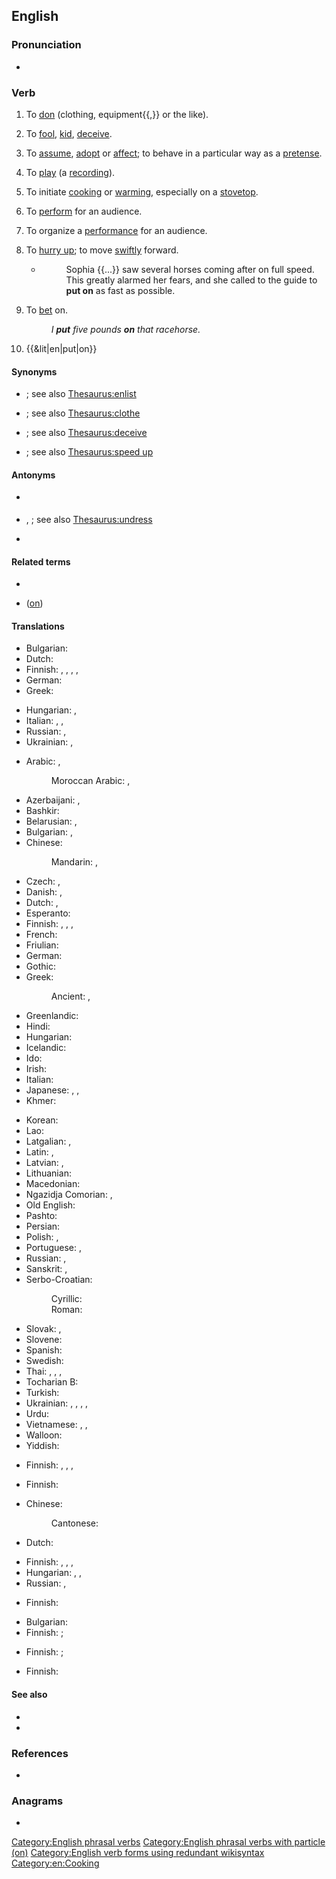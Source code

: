 {{also|puton|putón|put-on}}
==English==

===Pronunciation===
* {{audio|en|En-uk-to put on.ogg|Audio (UK)}}

===Verb===
{{en-verb|put<,,put> on}} {{lb|en|transitive}}

# {{senseid|en|don}} To [[don]] (clothing, equipment{{,}} or the like).
#: {{ux|en|Why don't you '''put on''' your jacket. It's cold.}}
# To [[fool]], [[kid]], [[deceive]].
#: {{ux|en|You must be '''putting''' me '''on'''.}}
#: {{ux|en|She's '''putting on''' that she's sicker than she really is.}}
# To [[assume]], [[adopt]] or [[affect]]; to behave in a particular way as a [[pretense]].
#: {{ux|en|Why are you '''putting on''' that silly voice?}}
#: {{ux|en|He's just '''putting on''' that limp -- his leg's actually fine.}}
# To [[play]] (a [[recording]]).
#: {{ux|en|I'll '''put on''' your favorite record.}}
#: {{ux|en|Can you '''put on''' ''The Sound of Music''? I'd like to see it again.}}
# To initiate [[cook]]ing or [[warm]]ing, especially on a [[stovetop]].
#: {{ux|en|I'll '''put on''' some coffee for everybody.}}
# To [[perform]] for an audience.
#: {{ux|en|The actors '''put on''' a show.}}
# To organize a [[performance]] for an audience.
# {{lb|en|obsolete}} To [[hurry up]]; to move [[swiftly]] forward.
#* {{RQ:Fielding Tom Jones}}
#*: Sophia {{...}} saw several horses coming after on full speed. This greatly alarmed her fears, and she called to the guide to '''put on''' as fast as possible.
# {{lb|en|transitive}} To [[bet]] on.
#: ''I '''put''' five pounds '''on''' that racehorse.''
# {{&lit|en|put|on}}
#: {{ux|en|He '''put''' the pen '''on''' the table.}}
#: {{ux|en|'''Put''' it '''on''' the list.}}
#: {{ux|en|The doctor '''put''' me '''on''' a diet.}}

====Synonyms====
* {{sense|literal—on a list}} {{l|en|put down}}; see also [[Thesaurus:enlist]]
* {{sense|don clothing}} {{l|en|beclothe}}; see also [[Thesaurus:clothe]]
* {{sense|fool, kid, deceive}} {{l|en|hoodwink}}; see also [[Thesaurus:deceive]]
* {{sense|move swiftly forward}} {{l|en|hasten}}; see also [[Thesaurus:speed up]]

====Antonyms====
* {{sense|literal—on a list}} {{l|en|take off}}
* {{sense|don clothing}} {{l|en|doff}}, {{l|en|take off}}; see also [[Thesaurus:undress]]
* {{sense|play a recording}} {{l|en|take off}}

====Related terms====
* {{l|en|put-on}}
* {{l|en|put one over}} ([[on]])

====Translations====
{{trans-top|to place upon}}
* Bulgarian: {{t+|bg|поставям}}
* Dutch: {{t+|nl|zetten|alt=zetten op}}
* Finnish: {{t|fi|[[laittaa]] ...[[-n]] [[päälle]]}}, {{t|fi|[[asettaa]] ...[[-n]] [[päälle]]}}, {{t|fi|[[panna]] ...[[-n]] [[päälle]]}}, {{t|fi|[[pistää]] ''...''[[-lle]]}}, {{t|fi|[[pistää]] ''...''[[-n]] [[päälle]]}}
* German: {{t+|de|aufsetzen}}
* Greek: {{t+|el|βάζω}}
{{trans-mid}}
* Hungarian: {{t+|hu|rátesz}}, {{t+|hu|rárak}}
* Italian: {{t+|it|posare}}, {{t+|it|mettere}}, {{t+|it|indossare}}
* Russian: {{t+|ru|ста́вить|impf}}, {{t+|ru|поста́вить|pf}}
* Ukrainian: {{t+|uk|ста́вити|impf}}, {{t|uk|поста́вити|pf}}
{{trans-bottom}}

{{trans-top|to don clothing}}
* Arabic: {{t+|ar|لَبِسَ}}, {{t|ar|اِرْتَدَى}}
*: Moroccan Arabic: {{t|ary|دار|tr=dær}}, {{t|ary|لْبس|tr=lbəs}}
* Azerbaijani: {{t+|az|taxmaq}}, {{t+|az|geymək}}
* Bashkir: {{t|ba|кейеү}}
* Belarusian: {{t|be|надзява́ць|impf}}, {{t|be|надзе́ць|pf}}
* Bulgarian: {{t+|bg|обли́чам|impf}}, {{t|bg|облека́|pf}}
* Chinese:
*: Mandarin: {{t+|cmn|穿上|tr=chuānshang|sc=Hani}}, {{t+|cmn|穿|tr=chuān|sc=Hani}}
* Czech: {{t+|cs|oblékat|impf}}, {{t+|cs|obléct|pf}}
* Danish: {{t|da|iføre sig}}, {{t|da|tage på}}
* Dutch: {{t+|nl|aantrekken}}, {{t+|nl|aandoen}}
* Esperanto: {{t|eo|surmeti}}
* Finnish: {{t|fi|[[pukea]] [[ylleen]]}}, {{t|fi|[[laittaa]] [[päälle]]}}, {{t|fi|[[panna]] [[päälle]]}}, {{t|fi|[[pistää]] [[päälle]]}}
* French: {{t+|fr|mettre}}
* Friulian: {{t|fur|vistî}}
* German: {{t+|de|anziehen}}
* Gothic: {{t|got|𐌲𐌰𐌷𐌰𐌼𐍉𐌽}}
* Greek: {{t+|el|βάζω}}
*: Ancient: {{t|grc|ἕννυμι}}, {{t|grc|ἐνδύω}}
* Greenlandic: {{t|kl|ativaa}}
* Hindi: {{t+|hi|पहनना}}
* Hungarian: {{t+|hu|felvesz}}
* Icelandic: {{t|is|fara í}}
* Ido: {{t+|io|metar}}
* Irish: {{t|ga|cuir ar}}
* Italian: {{t+|it|vestire}}
* Japanese: {{t+|ja|着る|tr=きる, kiru}}, {{t+|ja|履く|tr=はく, haku}}, {{t+|ja|被る|tr=かぶる, kaburu}}
* Khmer: {{t+|km|ពាក់}}
{{trans-mid}}
* Korean: {{t+|ko|입다}}
* Lao: {{t|lo|ໃສ່}}
* Latgalian: {{t|ltg|maukt}}, {{t|ltg|viļkt}}
* Latin: {{t|la|induō}}, {{t+|la|sūmō}}
* Latvian: {{t|lv|vilkt}}, {{t|lv|aut}}
* Lithuanian: {{t|lt|auti}}
* Macedonian: {{t|mk|облекува|impf}}
* Ngazidja Comorian: {{t|zdj|pvamɓa|alt=upvamɓa}}, {{qualifier|shoes}} {{t|zdj|nkabwa}}
* Old English: {{t|ang|dōn on}}
* Pashto: {{t+|ps|اغوستل|tr=aγustəl|sc=ps-Arab}}
* Persian: {{t+|fa|پوشیدن|tr=pušidan|sc=fa-Arab}}
* Polish: {{t+|pl|wkładać|impf}}, {{t+|pl|włożyć|pf}}
* Portuguese: {{t+|pt|vestir}}, {{t+|pt|pôr}}
* Russian: {{t+|ru|надева́ть|impf}}, {{t+|ru|наде́ть|pf}}
* Sanskrit: {{t|sa|प्रवस्ते}}, {{t+|sa|वस्ते}}
* Serbo-Croatian:
*: Cyrillic: {{t|sh|обући|pf|sc=Cyrl}}
*: Roman: {{t+|sh|obući|pf}}
* Slovak: {{t|sk|obliekať|impf}}, {{t|sk|obliecť|pf}}
* Slovene: {{t|sl|obléči|pf}}
* Spanish: {{t+|es|ponerse}}
* Swedish: {{t|sv|sätta på sig}}
* Thai: {{t+|th|ใส่}}, {{t|th|สวมใส่}}, {{t+|th|สวม}}, {{t+|th|ครอง}}
* Tocharian B: {{t|txb|wäs-}}
* Turkish: {{t+|tr|giymek}}
* Ukrainian: {{t|uk|надіва́ти|impf}}, {{t|uk|надяга́ти|impf}}, {{t|uk|наді́ти|pf}}, {{t+|uk|вдяга́ти|impf}}, {{t|uk|одягти́|pf}}
* Urdu: {{t|ur|پہننا|tr=pahannā|sc=ur-Arab}}
* Vietnamese: {{t|vi|mặc vào}}, {{qualifier|spectacles, earrings, etc.}} {{t|vi|đeo vào}}, {{qualifier|shoes}} {{t+|vi|đi vào}}
* Walloon: {{t+|wa|mete}}
* Yiddish: {{t|yi|אָנטאָן|sc=Hebr}}
{{trans-bottom}}

{{trans-top|to fool, kid, deceive}}
* Finnish: {{t+|fi|vedättää}}, {{t|fi|laskea leikkiä}}, {{t+|fi|pelleillä}}, {{t+|fi|vitsailla}}
{{trans-mid}}
{{trans-bottom}}

{{trans-top|to behave in a particular way as a pretense}}
* Finnish: {{t+|fi|teeskennellä}}
{{trans-mid}}
{{trans-bottom}}

{{trans-top|to play recorded music}}
* Chinese:
*: Cantonese: {{t|yue|放|tr=fong3|sc=Hani}}
* Dutch: {{t+|nl|opzetten}}
{{trans-mid}}
* Finnish: {{t+|fi|soittaa}}, {{t|fi|[[laittaa]] [[soimaan]]}}, {{t|fi|[[panna]] [[soimaan]]}}, {{t|fi|[[pistää]] [[soimaan]]}}
* Hungarian: {{q|music, especially LP, occasionally CD}} {{t+|hu|feltesz}}, {{q|something to be inserted, e.g. VCR cassette, CD, DVD}} {{t+|hu|betesz}}, {{t+|hu|berak}}
* Russian: {{t+|ru|ста́вить|impf}}, {{t+|ru|поста́вить|pf}}
{{trans-bottom}}

{{trans-top|to initiate cooking or warming}}
* Finnish: {{t|fi|[[laittaa]] [[tulemaan]]}}
{{trans-mid}}
{{trans-bottom}}

{{trans-top|to perform for an audience}}
* Bulgarian: {{t+|bg|представям}}
* Finnish: {{t+|fi|esittää}} {{q|tr.}}; {{t+|fi|esiintyä}} {{q|intr.}}
{{trans-mid}}
{{trans-bottom}}

{{trans-top|to organize a performance for an audience}}
* Finnish: {{t+|fi|esittää}}; {{t+|fi|esiintyä}}
{{trans-mid}}
{{trans-bottom}}

{{trans-top|to hurry up; to move swiftly forward}}
* Finnish: {{t|fi|painua tiehensä}}
{{trans-mid}}
{{trans-bottom}}

====See also====
* {{l|en|don}}
* {{l|en|wear}}

===References===
* {{R:OneLook}}

===Anagrams===
* {{anagrams|en|a=noptu|Upton|not up|punto|ton-up|unpot|upon't}}

[[Category:English phrasal verbs]]
[[Category:English phrasal verbs with particle (on)]]
[[Category:English verb forms using redundant wikisyntax]]
[[Category:en:Cooking]]
